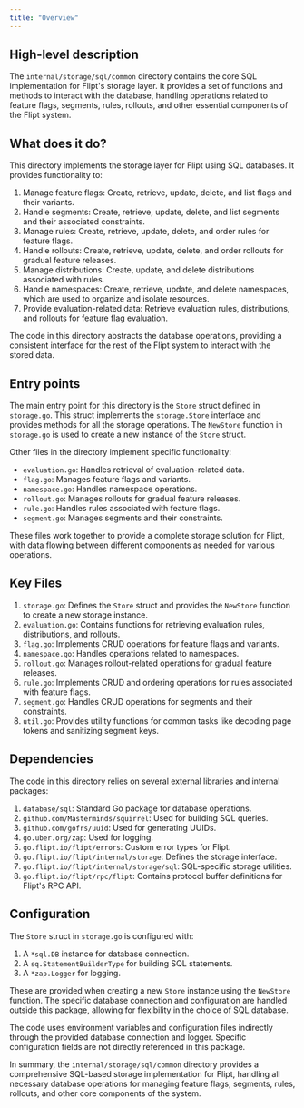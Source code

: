 ```yaml
---
title: "Overview"
---
```


## High-level description
The `internal/storage/sql/common` directory contains the core SQL implementation for Flipt's storage layer. It provides a set of functions and methods to interact with the database, handling operations related to feature flags, segments, rules, rollouts, and other essential components of the Flipt system.

## What does it do?
This directory implements the storage layer for Flipt using SQL databases. It provides functionality to:

1. Manage feature flags: Create, retrieve, update, delete, and list flags and their variants.
2. Handle segments: Create, retrieve, update, delete, and list segments and their associated constraints.
3. Manage rules: Create, retrieve, update, delete, and order rules for feature flags.
4. Handle rollouts: Create, retrieve, update, delete, and order rollouts for gradual feature releases.
5. Manage distributions: Create, update, and delete distributions associated with rules.
6. Handle namespaces: Create, retrieve, update, and delete namespaces, which are used to organize and isolate resources.
7. Provide evaluation-related data: Retrieve evaluation rules, distributions, and rollouts for feature flag evaluation.

The code in this directory abstracts the database operations, providing a consistent interface for the rest of the Flipt system to interact with the stored data.

## Entry points
The main entry point for this directory is the `Store` struct defined in `storage.go`. This struct implements the `storage.Store` interface and provides methods for all the storage operations. The `NewStore` function in `storage.go` is used to create a new instance of the `Store` struct.

Other files in the directory implement specific functionality:

- `evaluation.go`: Handles retrieval of evaluation-related data.
- `flag.go`: Manages feature flags and variants.
- `namespace.go`: Handles namespace operations.
- `rollout.go`: Manages rollouts for gradual feature releases.
- `rule.go`: Handles rules associated with feature flags.
- `segment.go`: Manages segments and their constraints.

These files work together to provide a complete storage solution for Flipt, with data flowing between different components as needed for various operations.

## Key Files
1. `storage.go`: Defines the `Store` struct and provides the `NewStore` function to create a new storage instance.
2. `evaluation.go`: Contains functions for retrieving evaluation rules, distributions, and rollouts.
3. `flag.go`: Implements CRUD operations for feature flags and variants.
4. `namespace.go`: Handles operations related to namespaces.
5. `rollout.go`: Manages rollout-related operations for gradual feature releases.
6. `rule.go`: Implements CRUD and ordering operations for rules associated with feature flags.
7. `segment.go`: Handles CRUD operations for segments and their constraints.
8. `util.go`: Provides utility functions for common tasks like decoding page tokens and sanitizing segment keys.

## Dependencies
The code in this directory relies on several external libraries and internal packages:

1. `database/sql`: Standard Go package for database operations.
2. `github.com/Masterminds/squirrel`: Used for building SQL queries.
3. `github.com/gofrs/uuid`: Used for generating UUIDs.
4. `go.uber.org/zap`: Used for logging.
5. `go.flipt.io/flipt/errors`: Custom error types for Flipt.
6. `go.flipt.io/flipt/internal/storage`: Defines the storage interface.
7. `go.flipt.io/flipt/internal/storage/sql`: SQL-specific storage utilities.
8. `go.flipt.io/flipt/rpc/flipt`: Contains protocol buffer definitions for Flipt's RPC API.

## Configuration
The `Store` struct in `storage.go` is configured with:

1. A `*sql.DB` instance for database connection.
2. A `sq.StatementBuilderType` for building SQL statements.
3. A `*zap.Logger` for logging.

These are provided when creating a new `Store` instance using the `NewStore` function. The specific database connection and configuration are handled outside this package, allowing for flexibility in the choice of SQL database.

The code uses environment variables and configuration files indirectly through the provided database connection and logger. Specific configuration fields are not directly referenced in this package.

In summary, the `internal/storage/sql/common` directory provides a comprehensive SQL-based storage implementation for Flipt, handling all necessary database operations for managing feature flags, segments, rules, rollouts, and other core components of the system.